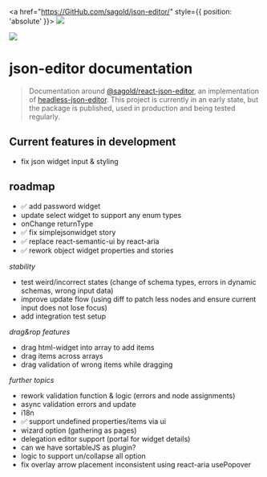 
<Meta title="Introduction" />

<a href="https://GitHub.com/sagold/json-editor/" style={{ position: 'absolute' }}>
  <img src="https://badgen.net/badge/icon/github?icon=github&label" />
</a>

<div
  style={{
    margin: 0,
    display: 'flex',
    justifyContent: 'center',
    borderBottom: '1px solid #333',
    overflow: 'hidden',
    padding: '0 4em'
  }}
>
  <img src={logo} style={{ marginBottom: -1, width: '100%', maxWidth: 400 }} />
</div>

<h1 style={{ textAlign: 'center' }}>json-editor documentation</h1>

> Documentation around [@sagold/react-json-editor](https://github.com/sagold/json-editor/tree/main/packages/react-json-editor), an implementation of [headless-json-editor](https://github.com/sagold/json-editor/tree/main/packages/headless-json-editor). This project is currently in an early state, but the package is published, used in production and being tested regularly.

<NpmPackageName name="@sagold/react-json-editor" />

## Current features in development

- fix json widget input & styling

## roadmap

- ✅ add password widget
- update select widget to support any enum types
- onChange returnType
- ✅ fix simplejsonwidget story
- ✅ replace react-semantic-ui by react-aria
- ✅ rework object widget properties and stories

_stability_

- test weird/incorrect states (change of schema types, errors in dynamic schemas, wrong input data)
- improve update flow (using diff to patch less nodes and ensure current input does not lose focus)
- add integration test setup

_drag&rop features_

- drag html-widget into array to add items
- drag items across arrays
- drag validation of wrong items while dragging

_further topics_

- rework validation function & logic (errors and node assignments)
- async validation errors and update
- i18n
- ✅ support undefined properties/items via ui
- wizard option (gathering as pages)
- delegation editor support (portal for widget details)
- can we have sortableJS as plugin?
- logic to support un/collapse all option
- fix overlay arrow placement inconsistent using react-aria usePopover
